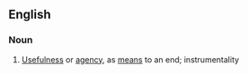 ==English==

===Noun===
{{en-noun|-}}

# {{lb|en|rare}} [[usefulness|Usefulness]] or [[agency]], as [[means]] to an end; instrumentality